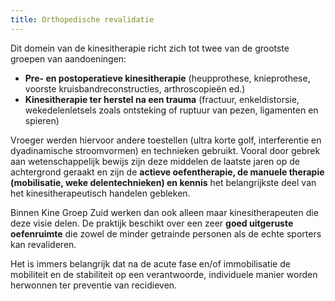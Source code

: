 ```yaml
---
title: Orthopedische revalidatie
---
```


Dit domein van de kinesitherapie richt zich tot twee van de grootste groepen van aandoeningen:

- **Pre- en postoperatieve kinesitherapie** (heupprothese, knieprothese, voorste kruisbandreconstructies, arthroscopieën ed.)
- **Kinesitherapie ter herstel na een trauma** (fractuur, enkeldistorsie, wekedelenletsels zoals ontsteking of ruptuur van pezen, ligamenten en spieren)

Vroeger werden hiervoor andere toestellen (ultra korte golf, interferentie en dyadinamische stroomvormen) en technieken gebruikt. Vooral door gebrek aan wetenschappelijk bewijs zijn deze middelen de laatste jaren op de achtergrond geraakt en zijn de **actieve oefentherapie, de manuele therapie (mobilisatie, weke delentechnieken) en kennis** het belangrijkste deel van het kinesitherapeutisch handelen gebleken.

Binnen Kine Groep Zuid werken dan ook alleen maar kinesitherapeuten die deze visie delen. De praktijk beschikt over een zeer **goed uitgeruste oefenruimte** die zowel de minder getrainde personen als de echte sporters kan revalideren.

Het is immers belangrijk dat na de acute fase en/of immobilisatie de mobiliteit en de stabiliteit op een verantwoorde, individuele manier worden herwonnen ter preventie van recidieven.
